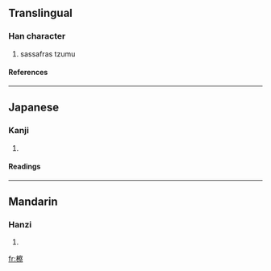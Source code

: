 ==Translingual==
===Han character===
{{Han char|rn=75|rad=木|as=14|sn=18|four=|canj=木十月火 (DJBF)}}
# sassafras tzumu
====References====
{{Han ref|kx=0558.110|dkj=15709|hdz=21311.010|uh=6AAB|ud=27307}}

----
==Japanese==
===Kanji===
{{ja-kanji|grade=|rs=木14}}
# {{defn|Japanese}} 
====Readings====
{{ja-readings|on=[[さつ]] (satsu)|kun=[[しんばしら]] (shimbashira)}}

----
==Mandarin==
===Hanzi===
{{cmn-hanzi|pin=[[chá]] ([[cha2]])|wg=ch'a<sup>2</sup>}}
# {{defn|Mandarin}}

[[fr:檫]]
